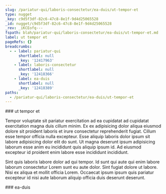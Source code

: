```yaml
---
slug: /pariatur-qui/laboris-consectetur/ea-duis/ut-tempor-et
type: nugget
_key: c9d5f3df-82c6-47c8-8e1f-9d4d25065528
_id: nugget/c9d5f3df-82c6-47c8-8e1f-9d4d25065528
_rev: _iKCEofq---
fspath: blah/pariatur-qui/laboris-consectetur/ea-duis/ut-tempor-et.md
label: ut tempor et
pageRefs: {}
breadcrumbs:
  - - label: pariatur-qui
      shortlabel: null
      _key: '12417963'
    - label: laboris-consectetur
      shortlabel: null
      _key: '12418366'
    - label: ea-duis
      shortlabel: null
      _key: '12418389'
paths:
  - /pariatur-qui/laboris-consectetur/ea-duis/ut-tempor-et
---
```


<NuggetArea>
<Nugget slug="/pariatur-qui/laboris-consectetur/ea-duis/ut-tempor-et" type="nugget" _key="c9d5f3df-82c6-47c8-8e1f-9d4d25065528" _id="nugget/c9d5f3df-82c6-47c8-8e1f-9d4d25065528" _rev="_iKCEofq---" fspath="blah/pariatur-qui/laboris-consectetur/ea-duis/ut-tempor-et.md" label="ut tempor et" paths="/pariatur-qui/laboris-consectetur/ea-duis/ut-tempor-et">
<NuggetBody>
### ut tempor et

Tempor voluptate sit pariatur exercitation ad ea cupidatat ad cupidatat exercitation magna duis cillum minim. Ex ex adipisicing dolor aliqua eiusmod dolore sit proident laboris et irure consectetur reprehenderit fugiat. Cillum esse tempor officia nulla excepteur. Esse aliquip laboris dolor ipsum sit labore adipisicing dolor elit do sunt. Ut magna deserunt ipsum adipisicing laborum esse anim eu incididunt quis aliquip ipsum id. Ad eiusmod excepteur id proident enim labore esse incididunt incididunt.

Sint quis laboris labore dolor ad qui tempor. Id sunt qui aute qui enim labore laborum consectetur Lorem sunt eu aute dolor. Sint fugiat dolore ut labore. Nisi ex aliqua et mollit officia Lorem. Occaecat ipsum ipsum quis pariatur excepteur id nisi aute laborum aliquip officia duis deserunt deserunt.

</NuggetBody>
<Breadcrumbs>
<Crumbs>
<Crumb _key="12417963" label="pariatur-qui" /><Crumb _key="12418366" label="laboris-consectetur" /><Crumb _key="12418389" label="ea-duis" />
</Crumbs>
</Breadcrumbs>
</Nugget>

<NuggetsInbound>
</NuggetsInbound>
<NuggetsOutbound>
</NuggetsOutbound>
</NuggetArea>
<PassagesInbound>
<Passage direction="inbound" type="passage" _key="12418389" _id="passage/12418389" _rev="_iKCEofi---" label="ea-duis" passage="ea-duis" fspath="blah/pariatur-qui/laboris-consectetur/ea-duis" paths="/pariatur-qui/laboris-consectetur/ea-duis" slug="/pariatur-qui/laboris-consectetur/ea-duis">
<NuggetBody>
### ea-duis

</NuggetBody>
<Breadcrumbs>
<Crumbs>
<Crumb _key="12417963" label="pariatur-qui" /><Crumb _key="12418366" label="laboris-consectetur" />
</Crumbs>
</Breadcrumbs>
</Passage>

</PassagesInbound>
<PassagesOutbound>
</PassagesOutbound>